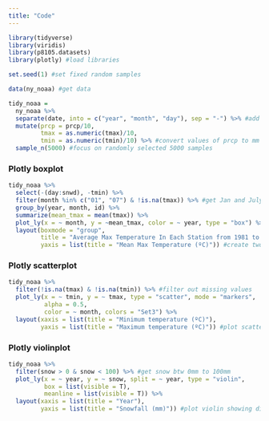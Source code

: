 ```yaml
---
title: "Code"
---
```


```r
library(tidyverse)
library(viridis)
library(p8105.datasets)
library(plotly) #load libraries
```


```r
set.seed(1) #set fixed random samples

data(ny_noaa) #get data

tidy_noaa = 
  ny_noaa %>%
  separate(date, into = c("year", "month", "day"), sep = "-") %>% #add year, month, and day
  mutate(prcp = prcp/10, 
         tmax = as.numeric(tmax)/10,
         tmin = as.numeric(tmin)/10) %>% #convert values of prcp to mm and temp to ºC
  sample_n(5000) #focus on randomly selected 5000 samples
```

### Plotly boxplot

```r
tidy_noaa %>%
  select(-(day:snwd), -tmin) %>%
  filter(month %in% c("01", "07") & !is.na(tmax)) %>% #get Jan and July data, and remove any missing value for tmax
  group_by(year, month, id) %>%
  summarize(mean_tmax = mean(tmax)) %>%
  plot_ly(x = ~ month, y = ~mean_tmax, color = ~ year, type = "box") %>%
  layout(boxmode = "group",
         title = "Average Max Temperature In Each Station from 1981 to 2010 (January VS. July)",
         yaxis = list(title = "Mean Max Temperature (ºC)")) #create two-panel plots by month
```

### Plotly scatterplot

```r
tidy_noaa %>%
  filter(!is.na(tmax) & !is.na(tmin)) %>% #filter out missing values
  plot_ly(x = ~ tmin, y = ~ tmax, type = "scatter", mode = "markers",
          alpha = 0.5,
          color = ~ month, colors = "Set3") %>%
  layout(xaxis = list(title = "Minimum temperature (ºC)"),
         yaxis = list(title = "Maximum temperature (ºC)")) #plot scatterplot showing tmax vs. tmin
```

### Plotly violinplot

```r
tidy_noaa %>%
  filter(snow > 0 & snow < 100) %>% #get snow btw 0mm to 100mm
  plot_ly(x = ~ year, y = ~ snow, split = ~ year, type = "violin",
          box = list(visible = T),
          meanline = list(visible = T)) %>%
  layout(xaxis = list(title = "Year"),
         yaxis = list(title = "Snowfall (mm)")) #plot violin showing distribution
    
```

